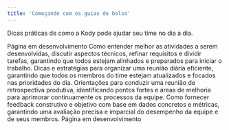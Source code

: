 ```yaml
---
title: 'Começando com os guias de bolso'
---
```


Dicas práticas de como a Kody pode ajudar seu time no dia a dia.

<Tabs>
  <Tab title="Alta gestão (Lider de líderes)">
    <Warning>Página em desenvolvimento</Warning>
  </Tab>
  <Tab title="Liderança direta de times">
    <CardGroup cols={1}>
      <Card title="Planejamento e refinamento técnico com o time" icon="code" href="/tips/guides/refinement">
        Como entender melhor as atividades a serem desenvolvidas, discutir aspectos técnicos, refinar requisitos e dividir tarefas, garantindo que todos estejam alinhados e preparados para iniciar o trabalho.
      </Card>
      <Card title="Preparação para uma daily" icon="mug-saucer" href="/tips/guides/daily">
        Dicas e estratégias para organizar uma reunião diária eficiente, garantindo que todos os membros do time estejam atualizados e focados nas prioridades do dia.
      </Card>
      <Card title="Preparação para uma reunião de retro" icon="comment" href="/tips/guides/retro">
        Orientações para conduzir uma reunião de retrospectiva produtiva, identificando pontos fortes e áreas de melhoria para aprimorar continuamente os processos da equipe.
      </Card>
      <Card title="Fornecendo Feedback Data-Driven para o Time" icon="chart-bar" href="/tips/guides/feedback">
        Como fornecer feedback construtivo e objetivo com base em dados concretos e métricas, garantindo uma avaliação precisa e imparcial do desempenho da equipe e de seus membros.
      </Card>
    </CardGroup>
  </Tab>
  <Tab title="Pessoa desenvolvedora">
    <Warning>Página em desenvolvimento</Warning>
  </Tab>
</Tabs>
